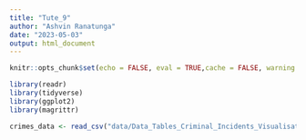 ```yaml
---
title: "Tute_9"
author: "Ashvin Ranatunga"
date: "2023-05-03"
output: html_document
---
```


```r
knitr::opts_chunk$set(echo = FALSE, eval = TRUE,cache = FALSE, warning = FALSE, message = FALSE)
```

```r
library(readr)
library(tidyverse)
library(ggplot2)
library(magrittr)
```

```r
crimes_data <- read_csv("data/Data_Tables_Criminal_Incidents_Visualisation_Year_Ending_December_2019.csv")
```

